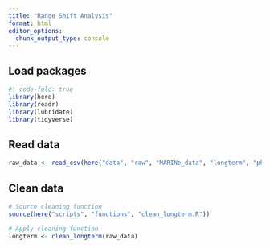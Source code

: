 ```yaml
---
title: "Range Shift Analysis"
format: html
editor_options: 
  chunk_output_type: console
---
```


## Load packages
```r
#| code-fold: true
library(here)
library(readr)
library(lubridate)
library(tidyverse)
```

## Read data
```r
raw_data <- read_csv(here("data", "raw", "MARINe_data", "longterm", "phototranraw_download.csv"))
```

## Clean data
```r
# Source cleaning function
source(here("scripts", "functions", "clean_longterm.R"))

# Apply cleaning function
longterm <- clean_longterm(raw_data)
```

